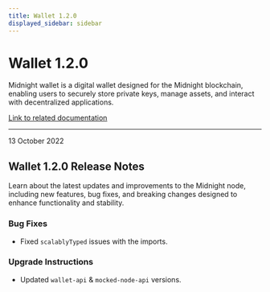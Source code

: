 ```yaml
---
title: Wallet 1.2.0
displayed_sidebar: sidebar
---
```


# Wallet 1.2.0

Midnight wallet is a digital wallet designed for the Midnight blockchain, enabling users to securely store private keys, manage assets, and interact with decentralized applications.

[Link to related documentation](../../learn/introduction/wallets)

---

<div 
  style={{
    marginTop: '0',
    fontSize: '1rem',
    fontWeight: 'normal',
    marginBottom: '0.5rem'
  }}
>
  13 October 2022
</div>

## Wallet 1.2.0 Release Notes

Learn about the latest updates and improvements to the Midnight node, including new features, bug fixes, and breaking changes designed to enhance functionality and stability.

### Bug Fixes

- Fixed `scalablyTyped` issues with the imports.

### Upgrade Instructions

- Updated `wallet-api` & `mocked-node-api` versions.